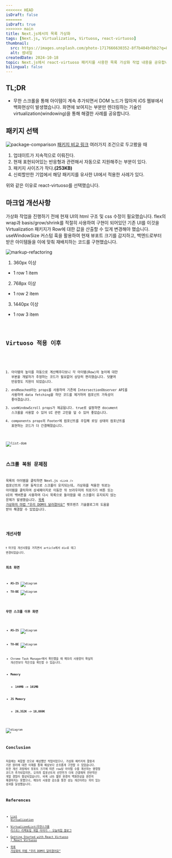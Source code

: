 ```yaml
---
<<<<<<< HEAD
isDraft: false
=======
isDraft: true
>>>>>>> main
title: Next.js에서의 목록 가상화
tags: [Next.js, Virtualization, Virtuoso, react-virtuoso]
thumbnail:
  src: https://images.unsplash.com/photo-1717666630352-8f7b404bfbb2?q=80&w=3270&auto=format&fit=crop&ixlib=rb-4.0.3&ixid=M3wxMjA3fDB8MHxwaG90by1wYWdlfHx8fGVufDB8fHx8fA%3D%3D
  alt: 썸네일
createdDate: 2024-10-18
topic: Next.js에서 react-virtuoso 패키지를 사용한 목록 가상화 작업 내용을 공유합니다.
bilingual: false
---
```



## TL;DR

- 무한 스크롤을 통해 아이템이 계속 추가되면서 DOM 노드가 많아져 iOS 웹뷰에서 백화현상이 발생했습니다. 화면에 보여지는 부분만 렌더링하는 기술인 virtualization(windowing)을 통해 해결한 사례를 공유합니다.

## 패키지 선택

![package-comparison](/images/blog/20241018/package-comparison.png)
[패키지 비교 링크](https://npmtrends.com/@tanstack/react-virtual-vs-react-virtualized-vs-react-virtuoso-vs-react-window)
여러가지 조건으로 두고봤을 때

1. 업데이트가 지속적으로 이뤄진다.
2. 현재 표현되어있는 반응형과 관련해서 자동으로 지원해주는 부분이 있다.
3. 패키지 사이즈가 작다.**(253KB)**
4. 신뢰할만한 기업에서 해당 패키지를 유사한 UI에서 적용한 사례가 있다.

위와 같은 이유로 react-virtuoso를 선택했습니다.

## 마크업 개선사항

가상화 작업을 진행하기 전에 현재 UI의 html 구조 및 css 수정이 필요했습니다.
flex의 wrap과 basis/grow/shrink를 적절히 사용하여 구현이 되어있던 기존 UI를 이것을 Virtualization 패키지가 Row에 대한 값을 산출할 수 있게 변경해야 했습니다. useWindowSize 커스텀 훅을 활용하여 현재 뷰포트 크기를 감지하고, 백엔드로부터 받은 아이템들을 이에 맞춰 재배치하는 코드를 구현했습니다.

![markup-refactoring](/images/blog/20241018/markup-refactoring.jpg)

1. 360px 이상

- 1 row 1 item

2. 768px 이상

- 1 row 2 item

3. 1440px 이상

- 1 row 3 item

<Code code={SAMPLE_1} lang="typescript" />

## Virtuoso 적용 이후

<Code code={SAMPLE_2} lang="tsx" />

1. 아이템의 높이를 자동으로 계산해주다보니 각 아이템(Row)의 높이에 대한 부분을 개발자가 추정하는 코드가 필요없어 상당히 편리했습니다. 덧붙여 반응형도 지원이 되었습니다.
2. endReached라는 props를 사용하여 기존에 IntersectionObserver API를 사용하여 data fetching을 하던 코드를 제거하여 컴포넌트 가독성이 좋아졌습니다.
3. useWindowScroll props가 제공됩니다. true로 설정하면 document 스크롤을 사용할 수 있어 UI 관련 고민을 덜 수 있어 좋았습니다.
4. components props의 Footer에 컴포넌트를 주입해 로딩 상태의 컴포넌트를 표현하는 코드가 더 간결해졌습니다.

![list-dom](/images/blog/20241018/list-dom.gif)

## 스크롤 복원 문제점

목록의 아이템을 클릭하면 Next.js `<Link />` 컴포넌트의 기본 동작으로 스크롤이 유지되는데, 가상화를 적용한 뒤로는 아이템을 클릭하여 상세페이지로 이동한 뒤 브라우저의 뒤로가기 버튼 또는 UI의 백버튼을 사용하여 다시 목록으로 돌아왔을 때 스크롤이 유지되지 않는 문제가 발생했습니다. [목록 가상화의 마법 “우리 DOM이 달라졌어요”](https://techblog.pet-friends.co.kr/%EB%AA%A9%EB%A1%9D-%EA%B0%80%EC%83%81%ED%99%94%EC%9D%98-%EB%A7%88%EB%B2%95-%EC%9A%B0%EB%A6%AC-dom%EC%9D%B4-%EB%8B%AC%EB%9D%BC%EC%A1%8C%EC%96%B4%EC%9A%94-f8d0bca4681a) 펫프렌즈 기술블로그의 도움을 받아 해결할 수 있었습니다.

<Code code={SAMPLE_3} lang="typescript" />

## 개선사항

❗️ 마크업 개선사항을 거치면서 article에서 div로 태그 변경되었습니다.

### 최초 화면

- **AS-IS**
  ![diagram](/images/blog/20241018/first-screen-as-is.png)
- **TO-BE**
  ![diagram](/images/blog/20241018/first-screen-to-be.png)

### 무한 스크롤 이후 화면

- **AS-IS**
  ![diagram](/images/blog/20241018/infinite-scroll-as-is.png)
- **TO-BE**
  ![diagram](/images/blog/20241018/infinite-scroll-to-be.png)

- Chrome Task Manager에서 확인했을 때 메모리 사용량이 확실히 개선전보다 적은것을 확인할 수 있습니다.
- **Memory**
  - **144MB -> 101MB**
- **JS Memory**
  - **26,352K -> 18,869K**

![diagram](/images/blog/20241018/memory.png)

## Conclusion

처음에는 복잡할 것으로 예상했던 작업이었으나, 가상화 패키지의 활용과 기본 원리에 대한 이해를 통해 예상보다 순조롭게 구현할 수 있었습니다.
또한 개선 과정에서 뷰포트 크기에 따른 row당 아이템 수를 계산하는 명령형 코드가 추가되었지만, 오히려 컴포넌트의 선언부가 더욱 간결해져 전반적인 개발 경험이 향상되었습니다.
비록 iOS 웹뷰 환경의 백화현상을 완전히 해결하지는 못했으나, 메모리 사용량 감소를 통한 성능 개선이라는 의미 있는 성과를 달성했습니다.

## References

- [List Virtualization](https://www.patterns.dev/vanilla/virtual-lists)
- [VirtualizedList(무한스크롤 리스트) 리팩토링 개발 이야기 - 오늘의집 블로그](https://www.bucketplace.com/post/2024-09-11-virtualizedlist-%EB%AC%B4%ED%95%9C%EC%8A%A4%ED%81%AC%EB%A1%A4-%EB%A6%AC%EC%8A%A4%ED%8A%B8-%EB%A6%AC%ED%8C%A9%ED%86%A0%EB%A7%81-%EA%B0%9C%EB%B0%9C-%EC%9D%B4%EC%95%BC%EA%B8%B0/)
- [Getting Started with React Virtuoso | React Virtuoso](https://virtuoso.dev/)
- [목록 가상화의 마법 “우리 DOM이 달라졌어요”](https://techblog.pet-friends.co.kr/%EB%AA%A9%EB%A1%9D-%EA%B0%80%EC%83%81%ED%99%94%EC%9D%98-%EB%A7%88%EB%B2%95-%EC%9A%B0%EB%A6%AC-dom%EC%9D%B4-%EB%8B%AC%EB%9D%BC%EC%A1%8C%EC%96%B4%EC%9A%94-f8d0bca4681a)
